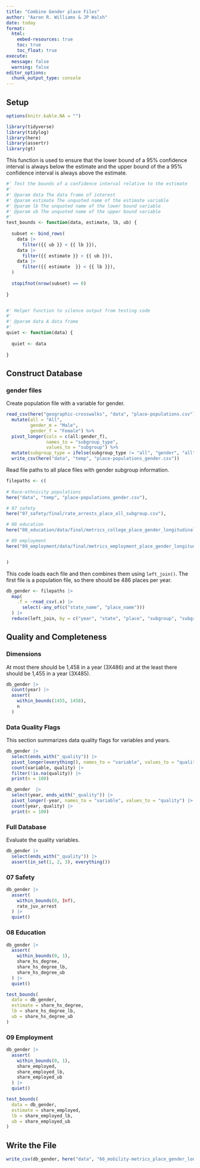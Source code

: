 ```yaml
---
title: "Combine Gender place Files"
author: "Aaron R. Williams & JP Walsh"
date: today
format:
  html:
    embed-resources: true
    toc: true
    toc_float: true
execute:
  message: false
  warning: false
editor_options: 
  chunk_output_type: console
---
```


## Setup

```r
options(knitr.kable.NA = "")

```

```r
library(tidyverse)
library(tidylog)
library(here)
library(assertr)
library(gt)

```

This function is used to ensure that the lower bound of a 95% confidence interval is always below the estimate and the upper bound of the a 95% confidence interval is always above the estimate. 

```r
#' Test the bounds of a confidence interval relative to the estimate
#'
#' @param data The data frame of interest
#' @param estimate The unquoted name of the estimate variable
#' @param lb The unquoted name of the lower bound variable
#' @param ub The unquoted name of the upper bound variable
#'
test_bounds <- function(data, estimate, lb, ub) {
  
  subset <- bind_rows(
    data |>
      filter({{ ub }} < {{ lb }}),
    data |>
      filter({{ estimate }} > {{ ub }}),
    data |>
      filter({{ estimate  }} < {{ lb }}),
  )
  
  stopifnot(nrow(subset) == 0)
  
}


#' Helper function to silence output from testing code
#'
#' @param data A data frame
#'
quiet <- function(data) {
  
  quiet <- data
  
}

```

## Construct Database

### gender files

Create population file with a variable for gender. 

```r

read_csv(here("geographic-crosswalks", "data", "place-populations.csv")) %>% 
  mutate(all = "All", 
         gender_m = "Male", 
         gender_f = "Female") %>% 
  pivot_longer(cols = c(all:gender_f),
               names_to = "subgroup_type",
               values_to = "subgroup") %>% 
  mutate(subgroup_type = ifelse(subgroup_type != "all", "gender", "all")) %>% 
  write_csv(here("data", "temp", "place-populations_gender.csv"))

```

Read file paths to all place files with gender subgroup information. 

```r

filepaths <- c(
  
# Race-ethnicity populations
here("data", "temp", "place-populations_gender.csv"),

# 07 safety
here("07_safety/final/rate_arrests_place_all_subgroup.csv"),

# 08 education
here("08_education/data/final/metrics_college_place_gender_longitudinal.csv"),

# 09 employment
here("09_employment/data/final/metrics_employment_place_gender_longitudinal.csv")


)

```

This code loads each file and then combines them using `left_join()`. The first file is a population file, so there should be 486 places per year. 

```r

db_gender <- filepaths |>
  map(
    .f = ~read_csv(.x) |> 
      select(-any_of(c("state_name", "place_name")))
  ) |>
  reduce(left_join, by = c("year", "state", "place", "subgroup", "subgroup_type"))

```

## Quality and Completeness

### Dimensions

At most there should be 1,458 in a year (3X486) and at the least there should be 1,455 in a year (3X485).

```r

db_gender |> 
  count(year) |>
  assert(
    within_bounds(1455, 1458), 
    n
  )
```

### Data Quality Flags

This section summarizes data quality flags for variables and years.

```r
db_gender |>
  select(ends_with("_quality")) |>
  pivot_longer(everything(), names_to = "variable", values_to = "quality") |>
  count(variable, quality) |>
  filter(!is.na(quality)) |>
  print(n = 100)

db_gender  |>
  select(year, ends_with("_quality")) |>
  pivot_longer(-year, names_to = "variable", values_to = "quality") |>
  count(year, quality) |>
  print(n = 100)

```

### Full Database

Evaluate the quality variables. 

```r
db_gender |>
  select(ends_with("_quality")) |>
  assert(in_set(1, 2, 3), everything())

```



### 07 Safety

```r
db_gender |>
  assert(
    within_bounds(0, Inf),
    rate_juv_arrest
  ) |>
  quiet()

```

### 08 Education

```r
db_gender |>
  assert(
    within_bounds(0, 1),
    share_hs_degree,
    share_hs_degree_lb,
    share_hs_degree_ub
  ) |>
  quiet()

test_bounds(
  data = db_gender, 
  estimate = share_hs_degree, 
  lb = share_hs_degree_lb, 
  ub = share_hs_degree_ub
)
```

### 09 Employment

```r
db_gender |>
  assert(
    within_bounds(0, 1),
    share_employed,
    share_employed_lb,
    share_employed_ub
  ) |>
  quiet()

test_bounds(
  data = db_gender, 
  estimate = share_employed, 
  lb = share_employed_lb, 
  ub = share_employed_ub
)

```

## Write the File

```r

write_csv(db_gender, here("data", "66_mobility-metrics_place_gender_longitudinal.csv"))
```
